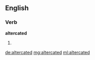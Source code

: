 ==English==

===Verb===
'''altercated'''

# {{past of|[[altercate]]}}

[[de:altercated]]
[[mg:altercated]]
[[ml:altercated]]
